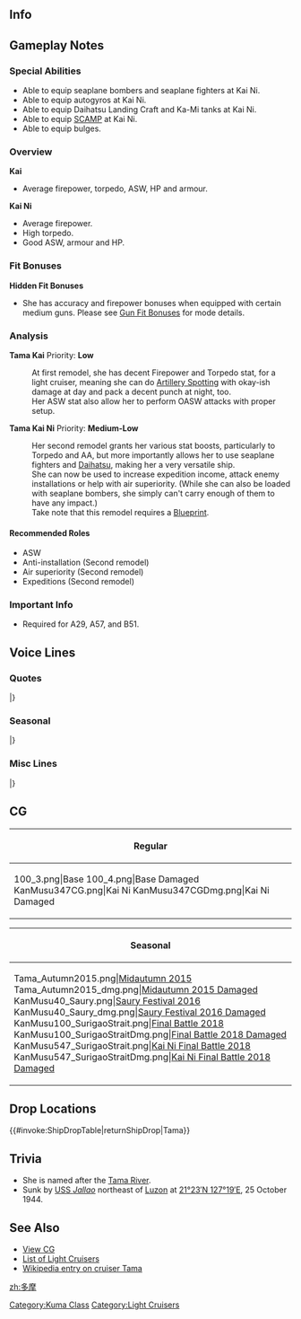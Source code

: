 ==Info==
{{KanmusuInfo|ID=040}}
{{KanmusuInfo|ID=040a}}
{{KanmusuInfo|ID=347}}

==Gameplay Notes==
===Special Abilities===
* Able to equip seaplane bombers and seaplane fighters at Kai Ni.
* Able to equip autogyros at Kai Ni.
* Able to equip Daihatsu Landing Craft and Ka-Mi tanks at Kai Ni.
* Able to equip [[SCAMP]] at Kai Ni.
* Able to equip bulges.

===Overview===
'''Kai'''
* Average firepower, torpedo, ASW, HP and armour.

'''Kai Ni'''
* Average firepower.
* High torpedo.
* Good ASW, armour and HP.

===Fit Bonuses===
{{:{{BASEPAGENAME}}/Equipment Bonuses}}
{{clear}}

'''Hidden Fit Bonuses'''
* She has accuracy and firepower bonuses when equipped with certain medium guns. Please see [[Gun Fit Bonuses]] for mode details.

===Analysis===
'''Tama Kai'''
Priority: '''Low'''

:At first remodel, she has decent Firepower and Torpedo stat, for a light cruiser, meaning she can do [[Artillery Spotting]] with okay-ish damage at day and pack a decent punch at night, too.
:Her ASW stat also allow her to perform OASW attacks with proper setup.

'''Tama Kai Ni'''
Priority: '''Medium-Low'''
:Her second remodel grants her various stat boosts, particularly to Torpedo and AA, but more importantly allows her to use seaplane fighters and [[Daihatsu]], making her a very versatile ship.
:She can now be used to increase expedition income, attack enemy installations or help with air superiority. (While she can also be loaded with seaplane bombers, she simply can't carry enough of them to have any impact.)
:Take note that this remodel requires a [[Blueprint]].

====Recommended Roles====
* ASW
* Anti-installation (Second remodel)
* Air superiority (Second remodel)
* Expeditions (Second remodel)

===Important Info===
* Required for A29, A57, and B51.

==Voice Lines==
===Quotes===
{{ShipquoteHeader}}
{{ShipquoteKai
|scenario = Introduction
|origin = 軽巡、多摩です。猫じゃないにゃ。
|translation = I'm the light cruiser, Tama. I'm not a cat-nya.<ref>Her verbal tic is '-nya' which translates to 'meow'.</ref>
|audio = Tama-Introduction.ogg
}}
{{ShipquoteKai
|scenario = Introduction
|kai2 = yes
|origin = 刑巡多摩にゃ、もちろん猫じゃないにゃ。猫は解消できないにゃ。
|translation = I'm the light cruiser, Tama. Of course I'm not a cat-nya. Cats don't get remodeled-nya.
|audio = TamaKai2-Intro.mp3
}}
{{ShipquoteKai
|scenario = Library
|origin = 球磨型軽巡洋艦の2番艦、多摩だにゃ。
水雷戦隊の旗艦として、ご奉公するにゃ！
にゃ？多摩って名前だけど、猫じゃないもん！
|translation = I'm the 2nd ship of the Tama-class light cruisers, Tama-nya.
Leave the duties of being a torpedo squadron flagship to me-nya!<ref>Although she was designed as a destroyer leader to lead torpedo squadrons, she never really lead one in her career.</ref>
Nya? My name my be Tama but I'm not a cat!<ref>"Tama" is a generic name for a cat in Japan.</ref>
|audio = Tama-Library.ogg
}}
{{ShipquoteKai
|scenario = Secretary 1
|origin = 何にゃ?
|translation = What-nya?
|audio = Tama-Secretary_1.ogg
}}
{{ShipquoteKai
|scenario = Secretary 2
|origin =あっ、思わず手が。じゃらすなってば！
|translation = Ah, my hand moved by instinct. Stop teasing me!
|audio = Tama-Secretary_2.ogg
}}
{{ShipquoteKai
|scenario = Secretary 2
|kai2 = Yes
|origin =にゃ、にゃ！戯らすの禁止にゃ！
|translation = Nya, nya! You're not allowed to tease me.
|audio = TamaKai2-Sec2.mp3
}}
{{ShipquoteKai
|scenario = Secretary 3
|origin = あはは。やめてよ。くすぐったいにゃ～。
|translation = Ahaha. Stop that. It tickles-nya.
|audio = Tama-Secretary_3.ogg
}}
{{ShipquoteKai
|scenario = Secretary 3
|kai2 = Yes
|origin = くすぐったいにゃ～でも気持ちにゃ。おかいしにかたに多摩パンチしてあげるにゃ。気持ちにゃ？にゃ？
|translation = It tickles-nya, but it feels good too.  Maybe I should give you a Tama punch nya, would that feel good too nya?
|audio = TamaKai2-Sec3.mp3
}}
{{ShipquoteKai
|scenario = Secretary Idle
|kai = yes
|origin = にゃ、にゃ～！にゃっ…にゃお！
|translation = Nya, nya~! Nya~... Nyaoh!
|audio = Tama-Idle.ogg
}}
{{ShipquoteKai
|scenario = Secretary (Married)
|origin = おつかれにゃあ。多摩と一緒にゆっくり休むにゃん。 にゃぁ～。
|translation = Good work-nya. Get some proper rest together with me-nya. Nyaa~
|audio = Tama-Wedding_Line.ogg
}}
{{ShipquoteKai
|scenario = Wedding
|origin = 提督、多摩をちゃん付けで呼ぶのはやめてほしいにゃ。なんか…　違う感じがするのにゃ…
|translation = I want you stop calling me 'Tama-chan', Admiral-nya. It kind of... feels weird-nya...
|audio = Tama-Wedding.ogg
}}
{{ShipquoteKai
|scenario = Player's Score
|origin = 提督宛の手紙にゃ。
|translation = It's a letter for you, Admiral-nya.
|audio = Tama-Looking_At_Scores.ogg
}}
{{ShipquoteKai
|scenario = Player's Score
|kai2 = Yes
|origin = 提督、多摩が情報を集めてあげるにゃ。待つにゃ
|translation = Admiral, Tama will go get you the report nya.  Wait a minute nya.
|audio = TamaKai2-PlayerScore.mp3
}}
{{ShipquoteKai
|scenario = Joining the Fleet
|origin = 多摩、出撃するにゃ。
|translation = Tama, sortieing-nya.
|audio = Tama-Joining_A_Fleet.ogg
}}
{{ShipquoteKai
|scenario = Joining the Fleet
|kai2 = Yes
|origin = 第五艦隊、多摩出撃するにゃ。
|translation = Fifth Fleet, Tama, sortieing-nya.
|audio = TamaKai2-JoinFleet.mp3
}}
{{ShipquoteKai
|scenario = Equipment 1
|origin = これで大丈夫にゃ、問題にゃい。<ref>Shared with Supply before Kai.</ref>
|translation = I'll be fine with this-nya. Nyo problems.
|audio = Tama-Equipment_1.ogg
}}
{{ShipquoteKai
|scenario = Equipment 1
|kai2 = Yes
|origin = この白を使った迷彩、気にいてるにゃ、にゃ。
|translation = I'm sort of interested in this white camouflage you've given me, nya. <ref> This refers to her time in the northern fleet </ref>
|audio = TamaKai2-Equip1.mp3
}}
{{ShipquoteKai
|scenario = Equipment 2
|origin = いい感じだにゃ。
|translation = This feels nice-nya.
|audio = Tama-Equipment_2.ogg
}}
{{ShipquoteKai
|scenario = Equipment 3
|origin = にゃあ♪
|translation = Nya~♪
|audio = Tama-Equipment_3.ogg
}}
{{ShipquoteKai
|scenario = Supply
|kai = yes
|origin = ありがとにゃ。
|translation = Thanks-nya.
|audio = TamaKai-Supply.ogg
}}
{{ShipquoteKai
|scenario = Docking (Minor Damage)
|origin = おやすみにゃ。
|translation = Good night-nya.
|audio = Tama-Docking_Minor.ogg
}}
{{ShipquoteKai
|scenario = Docking (Major Damage)
|origin = 多ぁ摩は、ドックで、丸くなるぅ…。にゃん。
|translation = I'm going to go curl up in the docks... Nyan.
|audio = Tama-Docking_Major.ogg
}}
{{ShipquoteKai
|scenario = Construction
|origin =新しい艦が出来上がったにゃ。
|translation = A new ship has just been built-nya.
|audio = Tama-Construction.ogg
}}
{{ShipquoteKai
|scenario = Returning from Sortie
|origin = 艦隊が帰投したみたいにゃ。
|translation = Looks like the fleet has returned to port-nya.
|audio = Tama-Returning_From_Sortie.ogg
}}
{{ShipquoteKai
|scenario = Starting a Sortie
|origin = 多摩の手も借りたいって？しょうがないにゃぁ…
|translation = You want me to lend a hand? Can't be helped then-nya...
|audio = Tama-Starting_A_Sortie.ogg
}}
{{ShipquoteKai
|scenario = Starting a Battle
|origin =そこにゃ！
|translation = Over there-nya!
|audio = Tama-Battle_Start.ogg
}}
{{ShipquoteKai
|scenario = Attack
|origin =砲雷撃戦、用意にゃ！
|translation = Ready for combat-nya!
|audio = Tama-Attack.ogg
}}
{{ShipquoteKai
|scenario = Attack
|kai2 = Yes
|origin =見つけたにゃ、にゃ
|translation = Found you nya.  Nya!
|audio = TamaKai2-Attack.mp3
}}
{{ShipquoteKai
|scenario = Daytime Spotting/ Night Battle Attack
|origin = にゃあぁ！！
|translation = Nyaaa!!
|audio = Tama-Night_Attack.ogg
}}
{{ShipquoteKai
|scenario = Night Battle
|origin = 撃つにゃ！
|translation = Fire-nya!
|audio = Tama-Night_Battle.ogg
}}
{{ShipquoteKai
|scenario = Night Battle
|kai2 = Yes
|origin = 改装された多摩の偽装はたてじゃないにゃ。にゃ！
|translation = My remodeled camouflage isn't just for show, nya.  Nya!
|audio = TamaKai2-NightBattle.mp3
}}
{{ShipquoteKai
|scenario = MVP
|origin = 多摩が優秀？にゃあ、ただ闘争本能が高いだけ…にゃ。
|translation = I'm the best? Nya, I just have a strong fighting instinct... nya.
|audio = Tama-MVP.ogg
}}
{{ShipquoteKai
|scenario = MVP
|kai2 = Yes
|origin = 多摩が優秀？にゃあ、改装が来たがにゃ。隠された闘争ほんおは履きできかにゃ。にゃ。
|translation = I'm the best? It's because I received my remodel.  I've put on my hidden battle gear now, nya.  Nya.
|audio = TamaKai2-MVP.mp3
}}
{{ShipquoteKai
|scenario = Minor Damage 1
|origin = にゃ！
|translation = Nya!
|audio = Tama-Minor_Damage_1.ogg
}}
{{ShipquoteKai
|scenario = Minor Damage 2
|origin = にゃにゃ！？
|translation = Nyanya!?
|audio = Tama-Minor_Damage_2.ogg
}}
{{ShipquoteKai
|scenario = Major Damage
|origin = やられてしまったにゃ。くっ…。
|translation = They got me good-nya. Gah...
|audio = Tama-Major_Damage.ogg
}}
{{ShipquoteKai
|scenario = Sunk
|origin = 沈むにゃ…お別れにゃ...
|translation = I'm sinking-nya... This is goodbye-nya...
|audio = Tama-Sunk.ogg
}}
|} <references/>

{{clear}}

===Seasonal===
{{SeasonalHeaderOld}}
{{SeasonalQuote
|scenario = [[Seasonal/Rainy_Season_2015|Rainy Season 2015]]
|origin = 雨の日は、お部屋の中で丸まっていたいにゃ。なんか眠いにゃ。おやすみにゃ。
|translation =	I just want to curl into a ball in my room on rainy days-nyaa. I’m sleepy-nyaa. Good night-nyaa.
|audio = Tama_Rainy_Secretary_1.ogg
|notes =
}}
{{SeasonalQuote
|scenario = [[Seasonal/Mid_Summer_Season_Update|Midsummer 2015]]
|origin = 夏にゃぁ～…ちょっと暑いにゃ…暑くてひっくり返って寝たくなるにゃ……にゃぁぁ…
|translation =	It’s summer-nya… It’s a bit hot-nya… So hot I just want to spread out and sleep-nya… Nyaa…
|audio = Tama_Mid_Summer.ogg
|notes =
}}
{{SeasonalQuote
|scenario = [[Seasonal/Mid_Autumn_2015_Seasonal_Update|Midautumn 2015]]
|origin = いい感じだにゃ。
|translation =	This feels good-nya.
|audio = Tama_Mid_Autumn2015.ogg
|notes =
}}
{{SeasonalQuote
|scenario = [[Seasonal/End_of_Year_2015|End of Year 2015]]
|origin = 年末かにゃ？この季節はバタバタしているにゃ。仕方ないので隅っこで寝るにゃ。にゃ…
|translation =	It’s New Year’s-nya? This time of year is bustling-nya. I got no choice but to go sleep in a corner-nya. Nyaa…
|audio = Tama_Year_End_2015_Sec1.ogg
|notes = 
}}
{{SeasonalQuote
|scenario = [[Seasonal/New_Year_2016|New Year 2016]]
|origin = 新年にゃ！あけましておめでとうにゃ！今年もよろしくお願いするにゃ！にゃ！
|translation =	It’s the new year-nya! Happy New Year-nya! Please treat me well this year too-nya! Nyaa!
|audio = Tama_New_Years_Day_2016.ogg
|notes = 
}}
{{SeasonalQuote
|scenario = [[Seasonal/Valentine%27s_Day_2016|Valentine’s Day 2016]]
|origin = 提督チョコあげるにゃぁ。またたびじゃないにゃぁ、多摩のチョコにゃぁ。にゃぁ～
|translation =	These chocolates are for you-nya, Admiral. It’s not catnip-nya. It’s my chocolate-nya. Nyaaa~
|audio = Tama_Valentine_Sec1.ogg
|notes = 
}}
{{SeasonalQuote
|scenario = [[Seasonal/Third_Anniversary|3rd Anniversary]]
|origin = にゃ？三周年にゃ？多摩もお祝いするにゃ。すごいにゃ。おめでたいにゃ。
|translation =	Nya? The 3rd Anniversary-nya? I’ll celebrate too-nya. Amazing-nya. Congratulations-nya.
|audio = Tama_3rd_Anniversary_Sec1.mp3
|notes = 
}}
{{SeasonalQuote
|scenario = [[Seasonal/Saury_2017|Saury Festival 2017]]
|origin = 秋刀魚は美味しいにゃ。多摩も働くにゃ。にゃー！
|translation =	Sanma is delicious-nya. I’ll work hard too-nya. Nyaaa!
|audio = Tama_Sec1_Saury_2017.mp3
|notes = 
}}
{{SeasonalQuote
|scenario = [[Seasonal/Coming_of_Spring_2018|Coming of Spring 2018]]
|origin = 春ははるで眠いにゃぁ…おやすみにゃぁ。
|translation =	Spring is for sleeping-nyaa… Goodnight-nyaa.
|audio = Tama_Spring_2018_Sec1.mp3
|notes = 
}}
{{SeasonalQuote
|scenario = [[Seasonal/Fifth_Anniversary|5th Anniversary]]
|origin = 五周年にゃぁ。多摩もお祝いにゃぁ。にゃぁ！
|translation =	It’s the 5th Anniversary-nyaa. I’ll celebrate too-nyaa. Nyaaa!
|audio = Tama_5th_Anniversary_Sec1.mp3
|notes = 
}}
{{SeasonalQuote
|scenario = [[Seasonal/Setsubun_2019|Setsubun 2019]]
|origin = にゃぁ！いたいにゃ！豆投げるをやまてほしいにゃ。ん、逃げるにゃ。
|translation =	Nya! That hurts-nya! I wish you'd stop throwing beans at me-nya. I-I'm out of here-nya.
|audio = Tama_Setsubun_2019_Sec1.mp3
|notes = 
}}
{{SeasonalQuote
|scenario = [[Seasonal/Hinamatsuri_2019|Coming of Spring 2019]]
|origin = ブルブルブル。とても寒いにゃ。こたつの中で丸くなりたいにゃ。にゃっ！こたつが満員にゃー！
|translation =	Brrrrrrr. It's so cold-nya. I want to curl up under the kotatsu-nya. NYA! The kotatsu is full-nya!
|audio = Tama_Spring_2019_Sec1.mp3
|notes = 
}}
{{SeasonalQuote
|scenario = [[Seasonal/Sixth_Anniversary|6th Anniversary]]
|origin = 六周年にゃ！すごいにゃ！お祝いにゃ！にゃ！
|translation =	It's the 6th Anniversary-nya! Amazing-nya! Congratulations-nya! Nya!
|audio = Tama_6th_Anniversary_Sec2.mp3
|notes = Secretary 2
}}
{{SeasonalQuote
|scenario = [[Seasonal/Seventh_Anniversary|7th Anniversary]]
|origin = 七周年ニャ。多摩びっくりニャ。お祝いニャ！
|translation =	It's the 7th Anniversary. I'm shocked. Let's celebrate!
|audio = Tama_7th_Anniversary_Secretary_2.mp3
|notes = Secretary 2
}}
|}<references/>

{{clear}}

===Misc Lines===
{{SeasonalHeaderOld}}
{{SeasonalQuote
|scenario = [[Seasonal/Final_Battle|Eve of the Final Battle 2017]]
|origin = いよいよ決戦の時にゃ。艦隊は猫の手も借りたいはず。多摩も頑張るしかないにゃ。あぁ、もちろん猫じゃないにゃ。
|translation =	It’s almost time for the final battle-nya. The fleet is really busy. I’ll have to work hard too-nya. Ah, I’m definitely not a cat-nya.<ref>”猫の手も借りたい” is an idiom meaning “so busy that you’d even use a cat’s help”.</ref>
|audio = Tama_Late_Autumn_2017_Sec1.mp3
|notes = 
}}
{{SeasonalQuote
|scenario = [[Spring 2019 Event]]
|origin = 多摩の手も借りたいにゃ？お助けするにゃ。
|translation =	You need me to lend a hand? I'll help you.
|audio = TamaKai2-Friend_Fleet_1.mp3
|notes = Friend Fleet Line
}}
{{SeasonalQuote
|scenario = [[Spring 2019 Event]]
|origin = 多摩も突撃にゃ。
|translation =	I'll attack too.
|audio = TamaKai2-Friend_Fleet_2.mp3
|notes = Friend Fleet Line
}}
|}<references/>

{{clear}}

==CG==
{| class="mw-collapsible mw-collapsed wikitable" style="width: 100%;"
!Regular
|-
|<gallery>
100_3.png|Base
100_4.png|Base Damaged
KanMusu347CG.png|Kai Ni
KanMusu347CGDmg.png|Kai Ni Damaged
</gallery>
|}

{| class="mw-collapsible mw-collapsed wikitable" style="width: 100%;"
!Seasonal
|-
|<gallery>
Tama_Autumn2015.png|[[Seasonal/Mid_Autumn_2015_Seasonal_Update|Midautumn 2015]]
Tama_Autumn2015_dmg.png|[[Seasonal/Mid_Autumn_2015_Seasonal_Update|Midautumn 2015 Damaged]]
KanMusu40_Saury.png|[[Seasonal/Saury_2016|Saury Festival 2016]]
KanMusu40_Saury_dmg.png|[[Seasonal/Saury_2016|Saury Festival 2016 Damaged]]
KanMusu100_SurigaoStrait.png|[[Seasonal/Final_Battle|Final Battle 2018]]
KanMusu100_SurigaoStraitDmg.png|[[Seasonal/Final_Battle|Final Battle 2018 Damaged]]
KanMusu547_SurigaoStrait.png|[[Seasonal/Final_Battle|Kai Ni Final Battle 2018]]
KanMusu547_SurigaoStraitDmg.png|[[Seasonal/Final_Battle|Kai Ni Final Battle 2018 Damaged]]
</gallery>
|}

==Drop Locations==
{{#invoke:ShipDropTable|returnShipDrop|Tama}}

==Trivia==
*She is named after the [https://en.wikipedia.org/wiki/Tama_River Tama River].
*Sunk by [http://en.wikipedia.org/wiki/USS_Jallao_(SS-368) USS ''Jallao''] northeast of [http://en.wikipedia.org/wiki/Luzon Luzon] at [http://tools.wmflabs.org/geohack/geohack.php?pagename=Japanese_cruiser_Tama&params=21_23_N_127_19_E_ 21°23′N 127°19′E], 25 October 1944.

==See Also==
*[[{{PAGENAME}}/Gallery|View {{PAGENAME}} CG]]
*[[EliteCL|List of Light Cruisers]]
*[[wikipedia:Japanese_cruiser_Tama|Wikipedia entry on cruiser Tama]]
{{shiplist}}
[[Category:Kuma Class]]
[[Category:Light Cruisers]]
[[zh:多摩]]